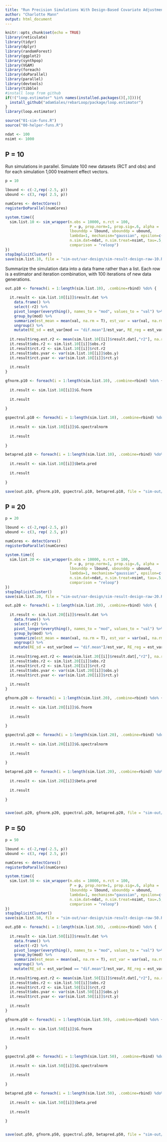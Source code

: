 ```yaml
---
title: "Run Precision Simulations With Design-Based Covariate Adjustment Varying P"
author: "Charlotte Mann"
output: html_document
---
```


```r
knitr::opts_chunk$set(echo = TRUE)
library(reticulate)
library(tidyr)
library(dplyr)
library(randomForest)
library(ggplot2)
library(synthpop)
library(VGAM)
library(foreach)
library(doParallel)
library(parallel)
library(devtools)
library(tibble)
#install loop from github
if(!("loop.estimator" %in% names(installed.packages()[,3]))){
  install_github("adamSales/rebarLoop/package/loop.estimator")
}
library(loop.estimator)

source("01-sim-funs.R")
source("00-helper-funs.R")

ndat <- 100
nsimt <- 1000
```

## P = 10

Run simulations in parallel. Simulate 100 new datasets (RCT and obs) and for each simulation 1,000 treatment effect vectors.

```r
p = 10

lbound <- c(-2,rep(-2.5, p))
ubound <- c(3, rep( 2.5, p))

numCores <- detectCores()
registerDoParallel(numCores)

system.time({
  sim.list.10 <- sim_wrapper(n.obs = 10000, n.rct = 100,
                             P = p, prop.norm=1, prop.sig=.6, alpha = .5, beta.bank=.7, unex.sig = sqrt(.3),
                             lbounddp = lbound, ubounddp = ubound,
                             lambda=1, mechanism="gaussian", epsilon=c(1,3,6,10,15,30,50), delta = 10^-5,
                             n.sim.dat=ndat, n.sim.treat=nsimt, tau=.5,
                             comparison = "reloop")
})
stopImplicitCluster()
save(sim.list.10, file = "sim-out/var-design/sim-result-design-raw-10.Rdata")
```

Summarize the simulation data into a data frame rather than a list. Each row is a estimator and iteration combination, with 100 iterations of new data generations.

```r
out.p10 <- foreach(i = 1:length(sim.list.10), .combine=rbind) %do% {
  
  it.result <- sim.list.10[[i]]$result.dat %>%
    data.frame() %>%
    select(-r2) %>%
    pivot_longer(everything(), names_to = "mod", values_to = "val") %>%
    group_by(mod) %>%
    summarize(est_mean = mean(val, na.rm = T), est_var = var(val, na.rm = T)) %>%
    ungroup() %>%
    mutate(RE_sd = est_var[mod == "dif.mean"]/est_var, RE_reg = est_var[mod == "reg.est"]/est_var)
  
  it.result$reg.est.r2 <- mean(sim.list.10[[i]]$result.dat[,"r2"], na.rm = T)
  it.result$obs.r2 <- sim.list.10[[i]]$obs.r2
  it.result$rct.r2 <- sim.list.10[[i]]$rct.r2
  it.result$obs.yvar <- var(sim.list.10[[i]]$obs.y)
  it.result$rct.yvar <- var(sim.list.10[[i]]$rct.y)
  
  it.result
}

gfnorm.p10 <- foreach(i = 1:length(sim.list.10), .combine=rbind) %do% {
 
  it.result <- sim.list.10[[i]]$G.fnorm
  
  it.result
  
}

gspectral.p10 <- foreach(i = 1:length(sim.list.10), .combine=rbind) %do% {
 
  it.result <- sim.list.10[[i]]$G.spectralnorm
  
  it.result
  
}

betapred.p10 <- foreach(i = 1:length(sim.list.10), .combine=rbind) %do% {
  
  it.result <- sim.list.10[[i]]$beta.pred
  
  it.result
  
}

save(out.p10, gfnorm.p10, gspectral.p10, betapred.p10, file = "sim-out/var-design/sim-result-design-10.Rdata")
```


## P = 20

```r
p = 20

lbound <- c(-2,rep(-2.5, p))
ubound <- c(3, rep( 2.5, p))

numCores <- detectCores()
registerDoParallel(numCores)

system.time({
  sim.list.20 <- sim_wrapper(n.obs = 10000, n.rct = 100,
                             P = p, prop.norm=1, prop.sig=.6, alpha = .5, beta.bank=.7, unex.sig = sqrt(.3),
                             lbounddp = lbound, ubounddp = ubound,
                             lambda=1, mechanism="gaussian", epsilon=c(1,3,6,10,15,30,50), delta = 10^-5,
                             n.sim.dat=ndat, n.sim.treat=nsimt, tau=.5,
                             comparison = "reloop")
})
stopImplicitCluster()
save(sim.list.20, file = "sim-out/var-design/sim-result-design-raw-20.Rdata")
```

```r
out.p20 <- foreach(i = 1:length(sim.list.20), .combine=rbind) %do% {
  
  it.result <- sim.list.20[[i]]$result.dat %>%
    data.frame() %>%
    select(-r2) %>%
    pivot_longer(everything(), names_to = "mod", values_to = "val") %>%
    group_by(mod) %>%
    summarize(est_mean = mean(val, na.rm = T), est_var = var(val, na.rm = T)) %>%
    ungroup() %>%
    mutate(RE_sd = est_var[mod == "dif.mean"]/est_var, RE_reg = est_var[mod == "reg.est"]/est_var)
  
  it.result$reg.est.r2 <- mean(sim.list.20[[i]]$result.dat[,"r2"], na.rm = T)
  it.result$obs.r2 <- sim.list.20[[i]]$obs.r2
  it.result$rct.r2 <- sim.list.20[[i]]$rct.r2
  it.result$obs.yvar <- var(sim.list.20[[i]]$obs.y)
  it.result$rct.yvar <- var(sim.list.20[[i]]$rct.y)
  
  it.result
}

gfnorm.p20 <- foreach(i = 1:length(sim.list.20), .combine=rbind) %do% {
 
  it.result <- sim.list.20[[i]]$G.fnorm
  
  it.result
  
}

gspectral.p20 <- foreach(i = 1:length(sim.list.20), .combine=rbind) %do% {
 
  it.result <- sim.list.20[[i]]$G.spectralnorm
  
  it.result
  
}

betapred.p20 <- foreach(i = 1:length(sim.list.20), .combine=rbind) %do% {
  
  it.result <- sim.list.20[[i]]$beta.pred
  
  it.result
  
}


save(out.p20, gfnorm.p20, gspectral.p20, betapred.p20, file = "sim-out/var-design/sim-result-design-20.Rdata")
```

## P = 50

```r
p = 50

lbound <- c(-2,rep(-2.5, p))
ubound <- c(3, rep( 2.5, p))

numCores <- detectCores()
registerDoParallel(numCores)

system.time({
  sim.list.50 <- sim_wrapper(n.obs = 10000, n.rct = 100,
                             P = p, prop.norm=1, prop.sig=.6, alpha = .5, beta.bank=.7, unex.sig = sqrt(.3),
                             lbounddp = lbound, ubounddp = ubound,
                             lambda=1, mechanism="gaussian", epsilon=c(1,3,6,10,15,30,50), delta = 10^-5,
                             n.sim.dat=ndat, n.sim.treat=nsimt, tau=.5,
                             comparison = "reloop")
})
stopImplicitCluster()
save(sim.list.50, file = "sim-out/var-design/sim-result-design-raw-50.Rdata")
```

```r
out.p50 <- foreach(i = 1:length(sim.list.50), .combine=rbind) %do% {
  
  it.result <- sim.list.50[[i]]$result.dat %>%
    data.frame() %>%
    select(-r2) %>%
    pivot_longer(everything(), names_to = "mod", values_to = "val") %>%
    group_by(mod) %>%
    summarize(est_mean = mean(val, na.rm = T), est_var = var(val, na.rm = T)) %>%
    ungroup() %>%
    mutate(RE_sd = est_var[mod == "dif.mean"]/est_var, RE_reg = est_var[mod == "reg.est"]/est_var)
  
  it.result$reg.est.r2 <- mean(sim.list.50[[i]]$result.dat[,"r2"], na.rm = T)
  it.result$obs.r2 <- sim.list.50[[i]]$obs.r2
  it.result$rct.r2 <- sim.list.50[[i]]$rct.r2
  it.result$obs.yvar <- var(sim.list.50[[i]]$obs.y)
  it.result$rct.yvar <- var(sim.list.50[[i]]$rct.y)
  
  it.result
}

gfnorm.p50 <- foreach(i = 1:length(sim.list.50), .combine=rbind) %do% {
 
  it.result <- sim.list.50[[i]]$G.fnorm
  
  it.result
  
}

gspectral.p50 <- foreach(i = 1:length(sim.list.50), .combine=rbind) %do% {
 
  it.result <- sim.list.50[[i]]$G.spectralnorm
  
  it.result
  
}

betapred.p50 <- foreach(i = 1:length(sim.list.50), .combine=rbind) %do% {
  
  it.result <- sim.list.50[[i]]$beta.pred
  
  it.result
  
}


save(out.p50, gfnorm.p50, gspectral.p50, betapred.p50, file = "sim-out/var-design/sim-result-design-50.Rdata")
```
